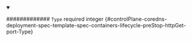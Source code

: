 
<details className="config-field" data-expandable="false" open>
<summary>

############# `Type` <span className="config-field-required" data-required="false">required</span> <span className="config-field-type">integer</span> <span className="config-field-default"></span> <span className="config-field-enum"></span> {#controlPlane-coredns-deployment-spec-template-spec-containers-lifecycle-preStop-httpGet-port-Type}



</summary>



</details>
